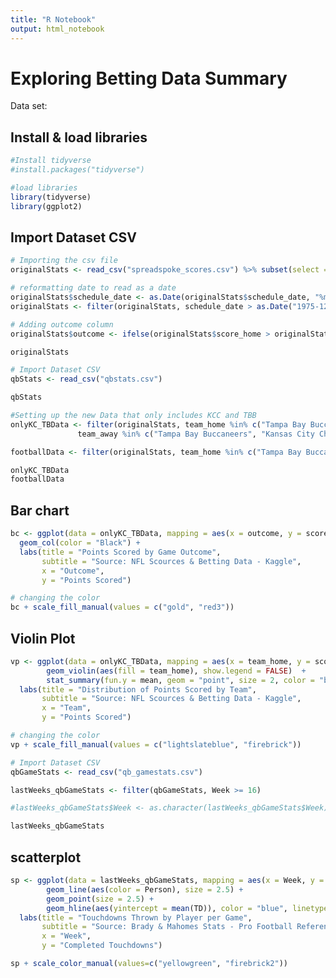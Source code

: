 ---
title: "R Notebook"
output: html_notebook
---

# Exploring Betting Data Summary

Data set: 

## Install & load libraries
```{r}
#Install tidyverse
#install.packages("tidyverse")

#load libraries
library(tidyverse)
library(ggplot2)
```

## Import Dataset CSV
```{r}
# Importing the csv file
originalStats <- read_csv("spreadspoke_scores.csv") %>% subset(select = -c(weather_detail)) 

# reformatting date to read as a date
originalStats$schedule_date <- as.Date(originalStats$schedule_date, "%m/%d/%Y")
originalStats <- filter(originalStats, schedule_date > as.Date("1975-12-07"))

# Adding outcome column
originalStats$outcome <- ifelse(originalStats$score_home > originalStats$score_away, "W", "L")

originalStats
```

```{r}
# Import Dataset CSV
qbStats <- read_csv("qbstats.csv") 

qbStats
```

```{r}
#Setting up the new Data that only includes KCC and TBB
onlyKC_TBData <- filter(originalStats, team_home %in% c("Tampa Bay Buccaneers", "Kansas City Chiefs"),
               team_away %in% c("Tampa Bay Buccaneers", "Kansas City Chiefs")) %>% drop_na(score_home)

footballData <- filter(originalStats, team_home %in% c("Tampa Bay Buccaneers", "Kansas City Chiefs")) %>% drop_na(score_home)

onlyKC_TBData
footballData
```


## Bar chart 

```{r}
bc <- ggplot(data = onlyKC_TBData, mapping = aes(x = outcome, y = score_home, fill = team_home)) + 
  geom_col(color = "Black") +
  labs(title = "Points Scored by Game Outcome",
       subtitle = "Source: NFL Scources & Betting Data - Kaggle",
       x = "Outcome",
       y = "Points Scored")

# changing the color
bc + scale_fill_manual(values = c("gold", "red3"))
```

## Violin Plot

```{r}
vp <- ggplot(data = onlyKC_TBData, mapping = aes(x = team_home, y = score_home)) +
        geom_violin(aes(fill = team_home), show.legend = FALSE)  +
        stat_summary(fun.y = mean, geom = "point", size = 2, color = "black") +
  labs(title = "Distribution of Points Scored by Team",
       subtitle = "Source: NFL Scources & Betting Data - Kaggle",
       x = "Team",
       y = "Points Scored")

# changing the color
vp + scale_fill_manual(values = c("lightslateblue", "firebrick"))
```



```{r}
# Import Dataset CSV
qbGameStats <- read_csv("qb_gamestats.csv") 

lastWeeks_qbGameStats <- filter(qbGameStats, Week >= 16) 

#lastWeeks_qbGameStats$Week <- as.character(lastWeeks_qbGameStats$Week)

lastWeeks_qbGameStats
```


## scatterplot 

```{r}
sp <- ggplot(data = lastWeeks_qbGameStats, mapping = aes(x = Week, y = TD)) +
        geom_line(aes(color = Person), size = 2.5) +
        geom_point(size = 2.5) +
        geom_hline(aes(yintercept = mean(TD)), color = "blue", linetype = "dashed") +
  labs(title = "Touchdowns Thrown by Player per Game",
       subtitle = "Source: Brady & Mahomes Stats - Pro Football Reference",
       x = "Week",
       y = "Completed Touchdowns")

sp + scale_color_manual(values=c("yellowgreen", "firebrick2"))
```

